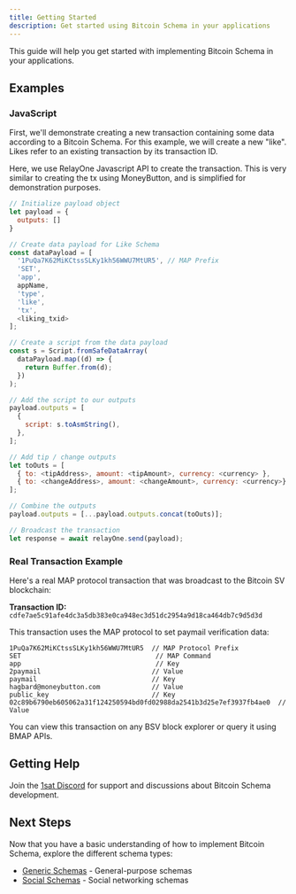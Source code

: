 ```yaml
---
title: Getting Started
description: Get started using Bitcoin Schema in your applications
---
```


This guide will help you get started with implementing Bitcoin Schema in your applications.

## Examples

### JavaScript

First, we'll demonstrate creating a new transaction containing some data according to a Bitcoin Schema. For this example, we will create a new "like". Likes refer to an existing transaction by its transaction ID.

Here, we use RelayOne Javascript API to create the transaction. This is very similar to creating the tx using MoneyButton, and is simplified for demonstration purposes.

```js
// Initialize payload object
let payload = {
  outputs: []
}

// Create data payload for Like Schema
const dataPayload = [
  '1PuQa7K62MiKCtssSLKy1kh56WWU7MtUR5', // MAP Prefix
  'SET',
  'app',
  appName,
  'type',
  'like',
  'tx',
  <liking_txid>
];

// Create a script from the data payload
const s = Script.fromSafeDataArray(
  dataPayload.map((d) => {
    return Buffer.from(d);
  })
);

// Add the script to our outputs
payload.outputs = [
  {
    script: s.toAsmString(),
  },
];

// Add tip / change outputs
let toOuts = [
  { to: <tipAddress>, amount: <tipAmount>, currency: <currency> },
  { to: <changeAddress>, amount: <changeAmount>, currency: <currency>}
];

// Combine the outputs
payload.outputs = [...payload.outputs.concat(toOuts)];

// Broadcast the transaction
let response = await relayOne.send(payload);
```

### Real Transaction Example

Here's a real MAP protocol transaction that was broadcast to the Bitcoin SV blockchain:

**Transaction ID:** `cdfe7ae5c91afe4dc3a5db383e0ca948ec3d51dc2954a9d18ca464db7c9d5d3d`

This transaction uses the MAP protocol to set paymail verification data:

```
1PuQa7K62MiKCtssSLKy1kh56WWU7MtUR5  // MAP Protocol Prefix
SET                                  // MAP Command
app                                  // Key
2paymail                            // Value
paymail                             // Key
hagbard@moneybutton.com             // Value
public_key                          // Key
02c89b6790eb605062a31f124250594bd0fd02988da2541b3d25e7ef3937fb4ae0  // Value
```

You can view this transaction on any BSV block explorer or query it using BMAP APIs.

## Getting Help

Join the [1sat Discord](https://discord.gg/vqj6wpKeEn) for support and discussions about Bitcoin Schema development.

## Next Steps

Now that you have a basic understanding of how to implement Bitcoin Schema, explore the different schema types:

- [Generic Schemas](/docs/generic-schema) - General-purpose schemas
- [Social Schemas](/docs/social-schema) - Social networking schemas